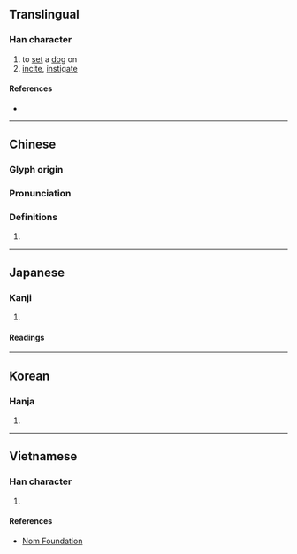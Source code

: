 {{character info/new}}
==Translingual==

===Han character===
{{Han char|rn=30|rad=口|as=11|sn=14|four=68034|canj=RYSK|ids=⿰口族}}

# to [[set]] a [[dog]] on
# [[incite]], [[instigate]]

====References====
* {{Han ref|kx=0204.280|dkj=04155|dj=0427.070|hdz=10678.090|uh=55FE|ud=22014|bh=B9BE|bd=47550}}

----

==Chinese==
{{zh-forms}}

===Glyph origin===
{{Han etym}}

===Pronunciation===
{{zh-pron
|m=sǒu
|c=sau2,zuk6
|mc=y
|oc=y
|cat=
}}

===Definitions===
{{zh-hanzi}}

# {{rfdef|zh}}

----

==Japanese==

===Kanji===
{{ja-kanji|grade=|rs=口11}}

# {{rfdef|ja|sort=口11}}

====Readings====
{{ja-readings
|goon=す
|kanon=そう
|kun=けしか-ける, そそのか-す}}

----

==Korean==

===Hanja===
{{ko-hanja|hangeul=주}}

# {{rfdef|ko|sort=口11}}

----

==Vietnamese==

===Han character===
{{vi-hantu|thốc|rs=口11}}

# {{rfdef|vi|sort=口11}}

====References====
* [http://nomfoundation.org/common/nom_details.php?codepoint=55fe Nom Foundation]